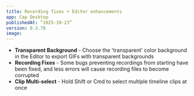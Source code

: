 ```yaml
---
title: Recording fixes + Editor enhancements
app: Cap Desktop
publishedAt: “2025-10-23”
version: 0.3.78
image:
---
```


- **Transparent Background** - Choose the 'transparent' color background in the Editor to export GIFs with transparent backgrounds
- **Recording Fixes** - Some bugs preventing recordings from starting have been fixed, and less errors will cause recording files to become corrupted
- **Clip Multi-select** - Hold Shift or Cmd to select multiple timeline clips at once
